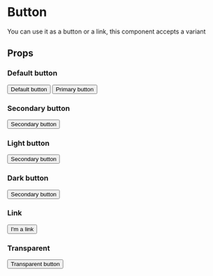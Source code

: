 
<Meta title='components/Button' component={Button} />

# Button

You can use it as a button or a link, this component accepts a variant

## Props

<ArgsTable of={Button} />

### Default button

<Canvas>
  <Story name='Default'>
    <Button to='/'>Default button</Button>
  </Story>
  <Story name='primary'>
    <Button to='/' variant='primary'>
      Primary button
    </Button>
  </Story>
</Canvas>

### Secondary button

<Canvas>
  <Story name='Secondary'>
    <Button to='/' variant='secondary'>
      Secondary button
    </Button>
  </Story>
</Canvas>

### Light button

<Canvas>
  <Story name='Light'>
    <Button to='/' variant='light'>
      Secondary button
    </Button>
  </Story>
</Canvas>

### Dark button

<Canvas>
  <Story name='Dark'>
    <Button to='/' variant='dark'>
      Secondary button
    </Button>
  </Story>
</Canvas>

### Link

<Canvas>
  <Story name='Link'>
    <Button as='a' to='/'>
      I&apos;m a link
    </Button>
  </Story>
</Canvas>

### Transparent

<Canvas>
  <Story name='Transparent'>
    <Button to='/' variant='transparent'>
      Transparent button
    </Button>
  </Story>
</Canvas>
